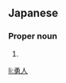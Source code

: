 ==Japanese==
{{ja-kanjitab|はや|と}}

===Proper noun===
{{ja-pos|proper|はやと}}

# {{given name|male|lang=ja|sort=はやと}}

[[li:勇人]]